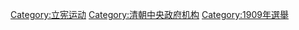 [[Category:立宪运动|Category:立宪运动]]
[[Category:清朝中央政府机构|Category:清朝中央政府机构]]
[[Category:1909年選舉|Category:1909年選舉]]